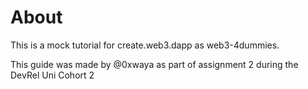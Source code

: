 # About

This is a mock tutorial for create.web3.dapp as web3-4dummies.

This guide was made by @0xwaya as part of assignment 2 during the DevRel Uni Cohort 2
